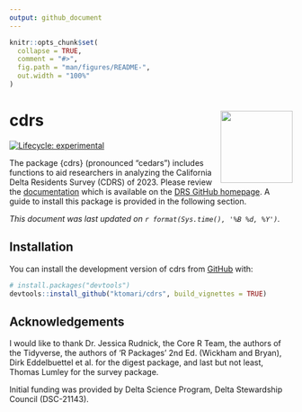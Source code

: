 ```yaml
---
output: github_document
---
```


<!-- README.md is generated from README.Rmd. Please edit that file -->

```r
knitr::opts_chunk$set(
  collapse = TRUE,
  comment = "#>",
  fig.path = "man/figures/README-",
  out.width = "100%"
)
```

# cdrs <img src='data-raw/icon.png' align="right" height="128" />

<!-- badges: start -->
[![Lifecycle: experimental](https://img.shields.io/badge/lifecycle-experimental-orange.svg)](https://lifecycle.r-lib.org/articles/stages.html#experimental)
<!-- badges: end -->

The package {cdrs} (pronounced "cedars") includes functions to aid researchers in analyzing the California Delta Residents Survey (CDRS) of 2023. Please review the [documentation](https://ktomari.github.io/DeltaResidentsSurvey/doc_cdrs_package.html) which is available on the [DRS GitHub homepage](https://ktomari.github.io/DeltaResidentsSurvey/). A guide to install this package is provided in the following section.

*This document was last updated on `r format(Sys.time(), '%B %d, %Y')`.*

## Installation

You can install the development version of cdrs from [GitHub](https://github.com/) with:

``` r
# install.packages("devtools")
devtools::install_github("ktomari/cdrs", build_vignettes = TRUE)
```

## Acknowledgements

I would like to thank Dr. Jessica Rudnick, the Core R Team, the authors of the Tidyverse, the authors of 'R Packages' 2nd Ed. (Wickham and Bryan), Dirk Eddelbuettel et al. for the digest package, and last but not least, Thomas Lumley for the survey package.

Initial funding was provided by Delta Science Program, Delta Stewardship Council (DSC-21143).

